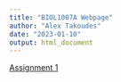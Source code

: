 ```yaml
---
title: "BIOL1007A Webpage"
author: "Alex Takoudes"
date: "2023-01-10"
output: html_document
---
```


[Assignment 1](Assignment1.html)